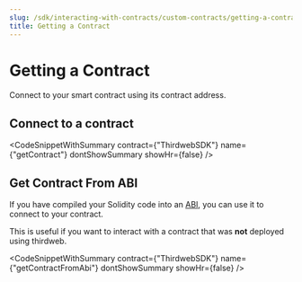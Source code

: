 ```yaml
---
slug: /sdk/interacting-with-contracts/custom-contracts/getting-a-contract
title: Getting a Contract
---
```



# Getting a Contract

Connect to your smart contract using its contract address.

## Connect to a contract

<CodeSnippetWithSummary
  contract={"ThirdwebSDK"}
  name={"getContract"}
  dontShowSummary
  showHr={false}
/>

## Get Contract From ABI

If you have compiled your Solidity code into an [ABI](https://docs.soliditylang.org/en/v0.8.13/abi-spec.html#contract-abi-specification),
you can use it to connect to your contract.

This is useful if you want to interact with a contract that was **not** deployed using thirdweb.

<CodeSnippetWithSummary
  contract={"ThirdwebSDK"}
  name={"getContractFromAbi"}
  dontShowSummary
  showHr={false}
/>
